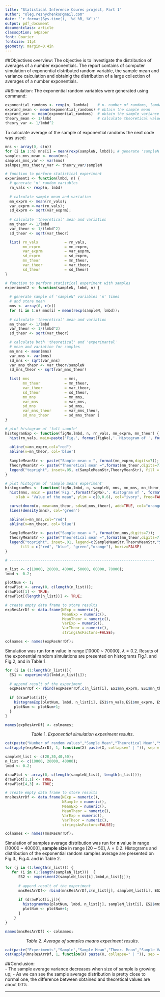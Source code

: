 ```yaml
---
title: "Statistical Inference Coures project, Part 1"
author: "oleg.reznychenko@gmail.com"
date: "`r format(Sys.time(), '%d %B, %Y')`"
output: pdf_document
documentclass: article
classoption: a4paper
font: Courier
fontsize: 11pt
geometry: margin=0.4in
---
```


##Objectives overview: 
The objective is to investigate the distribution of averages of a number exponentials. The report contains of computer simulation of exponential distributed random variable, the sample mean and variance calculation and obtainig  the distribution of a large collection of averages of a number exponentials.  

##Simulation:
The exponential random variables were generated using command:
```r
exponential_randoms <- rexp(n, lambda)    # n- number of randoms, lamda-parameter of distibition
exprand_mean <- mean(exponential_randoms) # obtain the sample mean
exprand_var <- mean(exponential_randoms)  # obtain the sample variance
theory_mean <- 1/lmbd                     # calculate theoretical values of mean and variance
theory_var <- 1/lmbd^2
```

To calculate average of the sample of exponential randoms the next code was used:
```r
mns <- array(0, c(n))
for (i in 1:n) mns[i] = mean(rexp(sampleN, lmbd)); # generate 'sampleN' elements n times
samples_mns_mean <- mean(mns)
samples_mns_var <- var(mns)
salmpes_mns_theory_var <- theory_var/sampleN
```

```r
# function to perform statistical experiment
experiment1 <- function(lmbd, n) {
  # generate 'n' random variables
  rn_vals <- rexp(n, lmbd) 
  
  # calculate sample mean and variation
  mn_exprm <- mean(rn_vals);
  var_exprm <-var(rn_vals);
  sd_exprm <- sqrt(var_exprm);
    
  # calculate 'theoretical' mean and variation 
  mn_theor <- 1/lmbd
  var_theor <- 1/(lmbd^2)
  sd_theor <- sqrt(var_theor)

  list( rn_vals            = rn_vals,  
        mn_exprm           = mn_exprm,
        var_exprm          = var_exprm,
        sd_exprm           = sd_exprm,
        mn_theor           = mn_theor,
        var_theor          = var_theor,
        sd_theor           = sd_theor)
}

# function to perform statistical experiment with samples
experiment2 <- function(sampleN, lmbd, n) {
  
  # generate sample of 'sampleN' variables 'n' times
  # and store mean 
  mns <- array(0, c(n))
  for (i in 1:n) mns[i] = mean(rexp(sampleN, lmbd));   
  
  # calculate 'theoretical' mean and variation 
  mn_theor <- 1/lmbd
  var_theor <- 1/(lmbd^2)
  sd_theor <- sqrt(var_theor)

  # calculate both 'theoretical' and 'experimantal'
  # mean and variation for samples
  mn_mns <- mean(mns)
  var_mns <- var(mns)
  sd_mns <- sqrt(var_mns)
  var_mns_theor <- var_theor/sampleN
  sd_mns_theor <- sqrt(var_mns_theor)
  
  list( mns                = mns,
        mn_theor           = mn_theor,
        var_theor          = var_theor,
        sd_theor           = sd_theor,
        mn_mns             = mn_mns,
        var_mns            = var_mns,
        sd_mns             = sd_mns,
        var_mns_theor      = var_mns_theor,
        sd_mns_theor       = sd_mns_theor )
}

# plot histogram of 'full sample'
histogramExp <- function(figNo,lmbd, n, rn_vals, mn_exprm, mn_theor) {
  hist(rn_vals, main=paste('Fig.', format(figNo),'. Histogram of ', format(n,6),' random exponential'), col="palegreen", xlim=c(0,40), xlab=substitute(paste("Random value, PDF = ", lambda*e^{-lambda*x},", ",lambda, "=",lm), list(lm = lmbd)));
       
  abline(v=mn_exprm,col="red")
  abline(v=mn_theor, col='blue')
  
  SampleMeanStr <- paste("Sample mean = ", format(mn_exprm,digits=7));
  TheoryMeanStr <- paste("Theoretical mean =",format(mn_theor,digits=7));
  legend("topright", inset=.05, c(SampleMeanStr,TheoryMeanStr), fill = c("red", "blue"), horiz=FALSE)
}

# plot histogram of 'sample means experiment'
histogramMns <- function(figNo,lmbd, n, sampleN, mns, mn_mns, mn_theor, sd_mns_theor) {
  hist(mns, main = paste('Fig.',format(figNo),'. Histogram of ', format(sampleN),' random exponential \nmeans for ', format(n,6),' experiments'),
     xlab = "Value of the mean", ylim = c(0,0.6), col="ivory", freq=FALSE, breaks = 16);

  curve(dnorm(x, mean=mn_theor, sd=sd_mns_theor), add=TRUE, col="orange", lwd=2)
  lines(density(mns), col='green')

  abline(v=mn_mns,col="red")
  abline(v=mn_theor, col='blue')
  
  SampleMeanStr <- paste("Sample mean = ", format(mn_mns,digits=7));
  TheoryMeanStr <- paste("Theoretical mean =",format(mn_theor,digits=7));
  legend("topright", inset=.01, legend=c(SampleMeanStr,TheoryMeanStr,"Sample density","Theoretical density"), 
       fill = c("red", "blue", "green","orange"), horiz=FALSE)
}

# ------------------------------------------------------------------

n_list <- c(10000, 20000, 40000, 50000, 60000, 70000);
lmbd <- 0.2;

plotNum <- 1;
drawPlot <- array(0, c(length(n_list)));
drawPlot[1] <- TRUE;
drawPlot[(length(n_list))] <- TRUE;

# create empty data frame to store results
expResArrDf <- data.frame(NExp = numeric(),
                          MeanExp = numeric(), 
                          MeanTheor = numeric(),
                          VarExp = numeric(),
                          VarTheor = numeric(),
                          stringsAsFactors=FALSE);

colnames <- names(expResArrDf);
```

Simulation was run for **n** value in range [10000 ~ 70000], $\lambda=0.2$.
Resuts of the exponential random simulations are presented on histograms Fig.1. and Fig.2, and in Table 1.

```r

for (i in (1:length(n_list))){
  ES1 <- experiment1(lmbd,n_list[i]);
  
  # append result of the experiment
  expResArrDf <- rbind(expResArrDf,c(n_list[i], ES1$mn_exprm, ES1$mn_theor, ES1$var_exprm, ES1$var_theor));
    
  if (drawPlot[i]){
    histogramExp(plotNum, lmbd, n_list[i], ES1$rn_vals,ES1$mn_exprm, ES1$mn_theor )
    plotNum <- plotNum+1;
  }
}

names(expResArrDf) <- colnames;
```

$$Table\ 1.\ Exponential\ simulation\ experiment\ results.$$

```r
cat(paste("Number of random values","Sample Mean","Theoretical Mean","Sample Var","Theoretical Var",sep = ' | '),paste(replicate(5,":---:"), collapse=' | '), sep="\n");
cat(apply(expResArrDf, 1, function(X) paste(X, collapse=" | ")), sep = "\n")
```

```r

sampleN_list <- c(20,30,40,50);
n_list <- c(10000, 20000, 40000);
lmbd <- 0.2;

drawPlot <- array(0, c(length(sampleN_list), length(n_list)));
drawPlot[1,1] <- TRUE;
drawPlot[4,3] <- TRUE;

# create empty data frame to store results
mnsResArrDf <- data.frame(NExp = numeric(),
                          NSample = numeric(),
                          MeanExp = numeric(), 
                          MeanTheor = numeric(),
                          VarExp = numeric(),
                          VarTheor = numeric(),
                          stringsAsFactors=FALSE);

colnames <- names(mnsResArrDf);
```

Simulation of samples average distribution was run for **n** value in range [10000 ~ 40000], **sample size** in range [20 ~ 50], $\lambda=0.2$.
Histograms and distribution of the exponential random samples average are presented on Fig.3., Fig.4. and in Table 2. 

```r
for (j in (1:length(n_list))) {
   for (i in (1:length(sampleN_list)))  {
      ES2 <- experiment2(sampleN_list[i],lmbd,n_list[j]);
      
      # append result of the experiment
      mnsResArrDf<- rbind(mnsResArrDf,c(n_list[j], sampleN_list[i], ES2$mn_mn, ES2$mn_theor, ES2$var_mns, ES2$var_mns_theor));
      
      if (drawPlot[i,j]){
        histogramMns(plotNum, lmbd, n_list[j], sampleN_list[i], ES2$mns,ES2$mn_mns, ES2$mn_theor, ES2$sd_mns_theor )
        plotNum <- plotNum+1;
      }
    }
}

names(mnsResArrDf) <- colnames;

```

\pagebreak

$$Table\ 2.\ Average\ of\ samples\ means\ experiment\ results.$$

```r
cat(paste("Experiments","Sample","Sample Mean","Theor. Mean","Sample Var","Theor. Var",sep = ' | '),paste(replicate(6,":---"), collapse=' | '), sep="\n");
cat(apply(mnsResArrDf, 1, function(X) paste(X, collapse=" | ")), sep = "\n")

```

##Conclusion:   
 - The sample average variance decreases when size of sample is growing up;
 - As we can see the sample average distribution is pretty close to normal one, the difference between obtained and theoretical values are about 0.1%. 


 -----------------------------------------------------------------------
